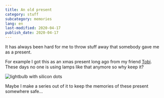 ```yaml
---
title: An old present
category: stuff
subcategory: memories
lang: en
last-modified: 2020-04-17
publish_date: 2020-04-17
---
```


It has always been hard for me to throw stuff away that somebody gave me as a present.

For example I got this as an xmas present long ago from my friend [Tobi](/photos/people?name=tobi). These days no one is
using lamps like that anymore so why keep it?

![lightbulb with silicon dots](./lightbulb.jpg)

Maybe I make a series out of it to keep the memories of these present somewhere safe...

